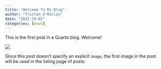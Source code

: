 ```yaml
---
title: "Welcome To My Blog"
author: "Tristan O'Malley"
date: "2022-10-02"
categories: [news]
---
```


This is the first post in a Quarto blog. Welcome!

![](thumbnail.jpg)

Since this post doesn't specify an explicit `image`, the first image in the post will be used in the listing page of posts.
